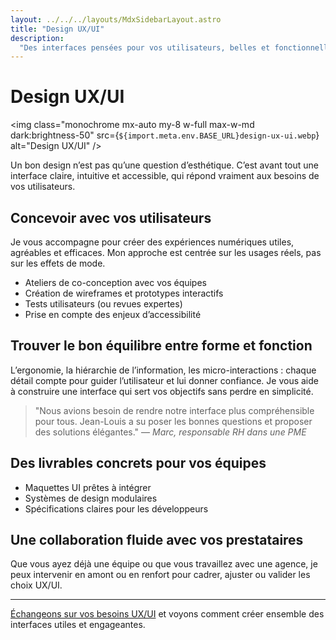 ```yaml
---
layout: ../../../layouts/MdxSidebarLayout.astro
title: "Design UX/UI"
description:
  "Des interfaces pensées pour vos utilisateurs, belles et fonctionnelles."
---
```



# Design UX/UI

<img
  class="monochrome mx-auto my-8 w-full max-w-md dark:brightness-50"
  src={`${import.meta.env.BASE_URL}design-ux-ui.webp`}
  alt="Design UX/UI"
/>

Un bon design n’est pas qu’une question d’esthétique. C’est avant tout une
interface claire, intuitive et accessible, qui répond vraiment aux besoins de
vos utilisateurs.

## Concevoir avec vos utilisateurs

Je vous accompagne pour créer des expériences numériques utiles, agréables et
efficaces. Mon approche est centrée sur les usages réels, pas sur les effets de
mode.

- Ateliers de co-conception avec vos équipes
- Création de wireframes et prototypes interactifs
- Tests utilisateurs (ou revues expertes)
- Prise en compte des enjeux d’accessibilité

## Trouver le bon équilibre entre forme et fonction

L’ergonomie, la hiérarchie de l’information, les micro-interactions : chaque
détail compte pour guider l’utilisateur et lui donner confiance. Je vous aide à
construire une interface qui sert vos objectifs sans perdre en simplicité.

> "Nous avions besoin de rendre notre interface plus compréhensible pour tous.
> Jean-Louis a su poser les bonnes questions et proposer des solutions
> élégantes." — _Marc, responsable RH dans une PME_

## Des livrables concrets pour vos équipes

- Maquettes UI prêtes à intégrer
- Systèmes de design modulaires
- Spécifications claires pour les développeurs

## Une collaboration fluide avec vos prestataires

Que vous ayez déjà une équipe ou que vous travaillez avec une agence, je peux
intervenir en amont ou en renfort pour cadrer, ajuster ou valider les choix
UX/UI.

---

[Échangeons sur vos besoins UX/UI](../fr/contact) et voyons comment créer
ensemble des interfaces utiles et engageantes.

